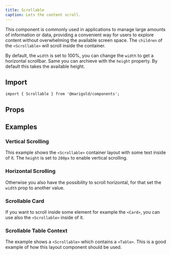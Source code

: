 ```yaml
---
title: Scrollable
caption: Lets the content scroll.
---
```


This component is commonly used in applications to manage large amounts of information or data, providing a convenient way for users to explore content without overwhelming the available screen space. The `children` of the `<Scrollable>` will scroll inside the container.

By default, the `width` is set to 100%, you can change the `width` to get a horizontal scrollbar. Same you can archieve with the `height` property. By default this takes the available height.

## Import

```tsx
import { Scrollable } from '@marigold/components';
```

## Props

<PropsTable component={title} />

## Examples

### Vertical Scrolling

This example shows the `<Scrollable>` container layout with some text inside of it. The `height` is set to `200px` to enable vertical scrolling.

<ComponentDemo file="./scroll-vertical.demo.tsx" />

### Horizontal Scrolling

Otherwise you also have the possibility to scroll horizontal, for that set the `width` prop to another value.

<ComponentDemo file="./scroll-horizontal.demo.tsx" />

### Scrollable Card

If you want to scroll inside some element for example the `<Card>`, you can use also the `<Scrollable>` inside of it.

<ComponentDemo file="./scroll-card.demo.tsx" />

### Scrollable Table Context

The example shows a `<Scrollable>` which contains a `<Table>`. This is a good example of how this layout component should be used.

<ComponentDemo file="./scroll-table.demo.tsx" />
